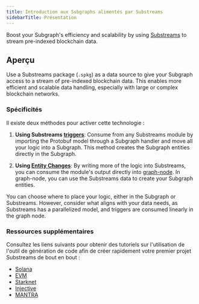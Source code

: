 ```yaml
---
title: Introduction aux Subgraphs alimentés par Substreams
sidebarTitle: Présentation
---
```


Boost your Subgraph's efficiency and scalability by using [Substreams](/substreams/introduction/) to stream pre-indexed blockchain data.

## Aperçu

Use a Substreams package (`.spkg`) as a data source to give your Subgraph access to a stream of pre-indexed blockchain data. This enables more efficient and scalable data handling, especially with large or complex blockchain networks.

### Spécificités⁠

Il existe deux méthodes pour activer cette technologie :

1. **Using Substreams [triggers](/sps/triggers/)**: Consume from any Substreams module by importing the Protobuf model through a Subgraph handler and move all your logic into a Subgraph. This method creates the Subgraph entities directly in the Subgraph.

2. **Using [Entity Changes](https://docs.substreams.dev/how-to-guides/sinks/subgraph/graph-out)**: By writing more of the logic into Substreams, you can consume the module's output directly into [graph-node](/indexing/tooling/graph-node/). In graph-node, you can use the Substreams data to create your Subgraph entities.

You can choose where to place your logic, either in the Subgraph or Substreams. However, consider what aligns with your data needs, as Substreams has a parallelized model, and triggers are consumed linearly in the graph node.

### Ressources supplémentaires

Consultez les liens suivants pour obtenir des tutoriels sur l'utilisation de l'outil de génération de code afin de créer rapidement votre premier projet Substreams de bout en bout :

- [Solana](/substreams/developing/solana/transactions/)
- [EVM](https://docs.substreams.dev/tutorials/intro-to-tutorials/evm)
- [Starknet](https://docs.substreams.dev/tutorials/intro-to-tutorials/starknet)
- [Injective](https://docs.substreams.dev/tutorials/intro-to-tutorials/on-cosmos/injective)
- [MANTRA](https://docs.substreams.dev/tutorials/intro-to-tutorials/on-cosmos/mantra)
